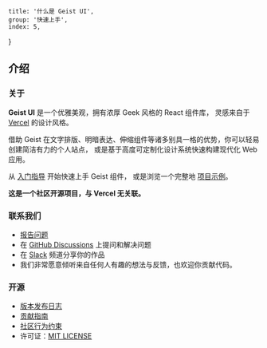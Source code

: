 
	title: '什么是 Geist UI',
	group: '快速上手',
	index: 5,
}

## 介绍

### 关于

**Geist UI** 是一个优雅美观，拥有浓厚 Geek 风格的 React 组件库，
灵感来自于 [Vercel](https://vercel.com?utm_source=geist-ui&utm_campaign=oss) 的设计风格。

借助 Geist 在文字排版、明暗表达、伸缩组件等诸多别具一格的优势，你可以轻易创建简洁有力的个人站点，
或是基于高度可定制化设计系统快速构建现代化 Web 应用。

从 [入门指导](/zh-cn/guide/installation) 开始快速上手 Geist 组件，
或是浏览一个完整地 [项目示例](https://github.com/geist-org/geist-ui/tree/master/examples)。

<Note label="" type="warning">
	<b>这是一个社区开源项目，与 Vercel 无关联。</b>
</Note>

### 联系我们

-   [报告问题](https://github.com/geist-org/geist-ui/issues/new)
-   在 [GitHub Discussions](https://github.com/geist-org/geist-ui/discussions) 上提问和解决问题
-   在 [Slack](https://github.com/geist-org/geist-ui/discussions/572) 频道分享你的作品
-   我们非常愿意倾听来自任何人有趣的想法与反馈，也欢迎你贡献代码。

### 开源

-   [版本发布日志](https://github.com/geist-org/geist-ui/releases)
-   [贡献指南](https://github.com/geist-org/geist-ui/blob/master/.github/CONTRIBUTING.md)
-   [社区行为约束](https://github.com/geist-org/geist-ui/blob/master/.github/CODE_OF_CONDUCT.md)
-   许可证：[MIT LICENSE](https://github.com/geist-org/geist-ui/blob/master/LICENSE)


